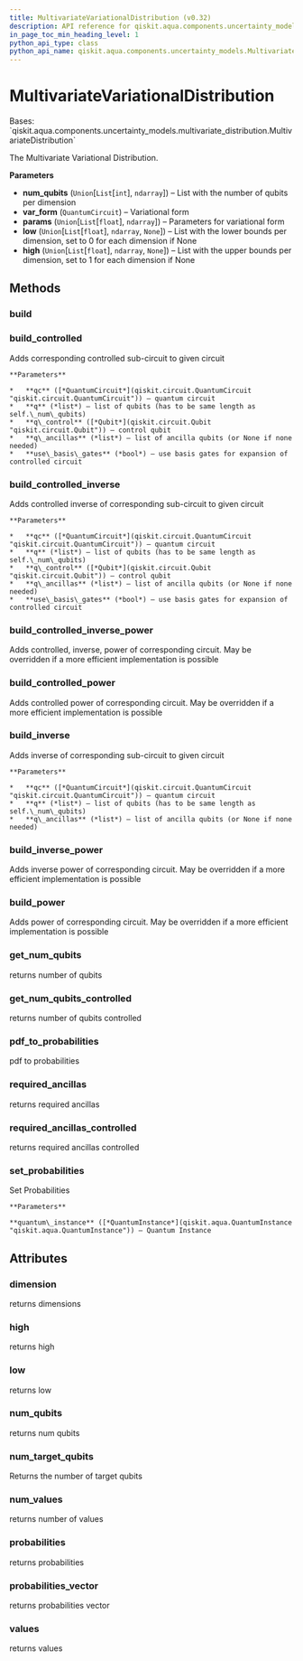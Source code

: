 ```yaml
---
title: MultivariateVariationalDistribution (v0.32)
description: API reference for qiskit.aqua.components.uncertainty_models.MultivariateVariationalDistribution in qiskit v0.32
in_page_toc_min_heading_level: 1
python_api_type: class
python_api_name: qiskit.aqua.components.uncertainty_models.MultivariateVariationalDistribution
---
```


# MultivariateVariationalDistribution

<Class id="qiskit.aqua.components.uncertainty_models.MultivariateVariationalDistribution" isDedicatedPage={true} github="https://github.com/qiskit-community/qiskit-aqua/tree/stable/0.9/qiskit/aqua/components/uncertainty_models/multivariate_variational_distribution.py" signature="MultivariateVariationalDistribution(num_qubits, var_form, params, low=None, high=None)" modifiers="class">
  Bases: `qiskit.aqua.components.uncertainty_models.multivariate_distribution.MultivariateDistribution`

  The Multivariate Variational Distribution.

  **Parameters**

  *   **num\_qubits** (`Union`\[`List`\[`int`], `ndarray`]) – List with the number of qubits per dimension
  *   **var\_form** (`QuantumCircuit`) – Variational form
  *   **params** (`Union`\[`List`\[`float`], `ndarray`]) – Parameters for variational form
  *   **low** (`Union`\[`List`\[`float`], `ndarray`, `None`]) – List with the lower bounds per dimension, set to 0 for each dimension if None
  *   **high** (`Union`\[`List`\[`float`], `ndarray`, `None`]) – List with the upper bounds per dimension, set to 1 for each dimension if None

  ## Methods

  <span id="qiskit-aqua-components-uncertainty-models-multivariatevariationaldistribution-build" />

  ### build

  <Function id="qiskit.aqua.components.uncertainty_models.MultivariateVariationalDistribution.build" signature="MultivariateVariationalDistribution.build(qc, q, q_ancillas=None, params=None)" />

  <span id="qiskit-aqua-components-uncertainty-models-multivariatevariationaldistribution-build-controlled" />

  ### build\_controlled

  <Function id="qiskit.aqua.components.uncertainty_models.MultivariateVariationalDistribution.build_controlled" signature="MultivariateVariationalDistribution.build_controlled(qc, q, q_control, q_ancillas=None, use_basis_gates=True)">
    Adds corresponding controlled sub-circuit to given circuit

    **Parameters**

    *   **qc** ([*QuantumCircuit*](qiskit.circuit.QuantumCircuit "qiskit.circuit.QuantumCircuit")) – quantum circuit
    *   **q** (*list*) – list of qubits (has to be same length as self.\_num\_qubits)
    *   **q\_control** ([*Qubit*](qiskit.circuit.Qubit "qiskit.circuit.Qubit")) – control qubit
    *   **q\_ancillas** (*list*) – list of ancilla qubits (or None if none needed)
    *   **use\_basis\_gates** (*bool*) – use basis gates for expansion of controlled circuit
  </Function>

  <span id="qiskit-aqua-components-uncertainty-models-multivariatevariationaldistribution-build-controlled-inverse" />

  ### build\_controlled\_inverse

  <Function id="qiskit.aqua.components.uncertainty_models.MultivariateVariationalDistribution.build_controlled_inverse" signature="MultivariateVariationalDistribution.build_controlled_inverse(qc, q, q_control, q_ancillas=None, use_basis_gates=True)">
    Adds controlled inverse of corresponding sub-circuit to given circuit

    **Parameters**

    *   **qc** ([*QuantumCircuit*](qiskit.circuit.QuantumCircuit "qiskit.circuit.QuantumCircuit")) – quantum circuit
    *   **q** (*list*) – list of qubits (has to be same length as self.\_num\_qubits)
    *   **q\_control** ([*Qubit*](qiskit.circuit.Qubit "qiskit.circuit.Qubit")) – control qubit
    *   **q\_ancillas** (*list*) – list of ancilla qubits (or None if none needed)
    *   **use\_basis\_gates** (*bool*) – use basis gates for expansion of controlled circuit
  </Function>

  <span id="qiskit-aqua-components-uncertainty-models-multivariatevariationaldistribution-build-controlled-inverse-power" />

  ### build\_controlled\_inverse\_power

  <Function id="qiskit.aqua.components.uncertainty_models.MultivariateVariationalDistribution.build_controlled_inverse_power" signature="MultivariateVariationalDistribution.build_controlled_inverse_power(qc, q, q_control, power, q_ancillas=None, use_basis_gates=True)">
    Adds controlled, inverse, power of corresponding circuit. May be overridden if a more efficient implementation is possible
  </Function>

  <span id="qiskit-aqua-components-uncertainty-models-multivariatevariationaldistribution-build-controlled-power" />

  ### build\_controlled\_power

  <Function id="qiskit.aqua.components.uncertainty_models.MultivariateVariationalDistribution.build_controlled_power" signature="MultivariateVariationalDistribution.build_controlled_power(qc, q, q_control, power, q_ancillas=None, use_basis_gates=True)">
    Adds controlled power of corresponding circuit. May be overridden if a more efficient implementation is possible
  </Function>

  <span id="qiskit-aqua-components-uncertainty-models-multivariatevariationaldistribution-build-inverse" />

  ### build\_inverse

  <Function id="qiskit.aqua.components.uncertainty_models.MultivariateVariationalDistribution.build_inverse" signature="MultivariateVariationalDistribution.build_inverse(qc, q, q_ancillas=None)">
    Adds inverse of corresponding sub-circuit to given circuit

    **Parameters**

    *   **qc** ([*QuantumCircuit*](qiskit.circuit.QuantumCircuit "qiskit.circuit.QuantumCircuit")) – quantum circuit
    *   **q** (*list*) – list of qubits (has to be same length as self.\_num\_qubits)
    *   **q\_ancillas** (*list*) – list of ancilla qubits (or None if none needed)
  </Function>

  <span id="qiskit-aqua-components-uncertainty-models-multivariatevariationaldistribution-build-inverse-power" />

  ### build\_inverse\_power

  <Function id="qiskit.aqua.components.uncertainty_models.MultivariateVariationalDistribution.build_inverse_power" signature="MultivariateVariationalDistribution.build_inverse_power(qc, q, power, q_ancillas=None)">
    Adds inverse power of corresponding circuit. May be overridden if a more efficient implementation is possible
  </Function>

  <span id="qiskit-aqua-components-uncertainty-models-multivariatevariationaldistribution-build-power" />

  ### build\_power

  <Function id="qiskit.aqua.components.uncertainty_models.MultivariateVariationalDistribution.build_power" signature="MultivariateVariationalDistribution.build_power(qc, q, power, q_ancillas=None)">
    Adds power of corresponding circuit. May be overridden if a more efficient implementation is possible
  </Function>

  <span id="qiskit-aqua-components-uncertainty-models-multivariatevariationaldistribution-get-num-qubits" />

  ### get\_num\_qubits

  <Function id="qiskit.aqua.components.uncertainty_models.MultivariateVariationalDistribution.get_num_qubits" signature="MultivariateVariationalDistribution.get_num_qubits()">
    returns number of qubits
  </Function>

  <span id="qiskit-aqua-components-uncertainty-models-multivariatevariationaldistribution-get-num-qubits-controlled" />

  ### get\_num\_qubits\_controlled

  <Function id="qiskit.aqua.components.uncertainty_models.MultivariateVariationalDistribution.get_num_qubits_controlled" signature="MultivariateVariationalDistribution.get_num_qubits_controlled()">
    returns number of qubits controlled
  </Function>

  <span id="qiskit-aqua-components-uncertainty-models-multivariatevariationaldistribution-pdf-to-probabilities" />

  ### pdf\_to\_probabilities

  <Function id="qiskit.aqua.components.uncertainty_models.MultivariateVariationalDistribution.pdf_to_probabilities" signature="MultivariateVariationalDistribution.pdf_to_probabilities(pdf, low, high, num_values)" modifiers="static">
    pdf to probabilities
  </Function>

  <span id="qiskit-aqua-components-uncertainty-models-multivariatevariationaldistribution-required-ancillas" />

  ### required\_ancillas

  <Function id="qiskit.aqua.components.uncertainty_models.MultivariateVariationalDistribution.required_ancillas" signature="MultivariateVariationalDistribution.required_ancillas()">
    returns required ancillas
  </Function>

  <span id="qiskit-aqua-components-uncertainty-models-multivariatevariationaldistribution-required-ancillas-controlled" />

  ### required\_ancillas\_controlled

  <Function id="qiskit.aqua.components.uncertainty_models.MultivariateVariationalDistribution.required_ancillas_controlled" signature="MultivariateVariationalDistribution.required_ancillas_controlled()">
    returns required ancillas controlled
  </Function>

  <span id="qiskit-aqua-components-uncertainty-models-multivariatevariationaldistribution-set-probabilities" />

  ### set\_probabilities

  <Function id="qiskit.aqua.components.uncertainty_models.MultivariateVariationalDistribution.set_probabilities" signature="MultivariateVariationalDistribution.set_probabilities(quantum_instance)">
    Set Probabilities

    **Parameters**

    **quantum\_instance** ([*QuantumInstance*](qiskit.aqua.QuantumInstance "qiskit.aqua.QuantumInstance")) – Quantum Instance
  </Function>

  ## Attributes

  ### dimension

  <Attribute id="qiskit.aqua.components.uncertainty_models.MultivariateVariationalDistribution.dimension">
    returns dimensions
  </Attribute>

  ### high

  <Attribute id="qiskit.aqua.components.uncertainty_models.MultivariateVariationalDistribution.high">
    returns high
  </Attribute>

  ### low

  <Attribute id="qiskit.aqua.components.uncertainty_models.MultivariateVariationalDistribution.low">
    returns low
  </Attribute>

  ### num\_qubits

  <Attribute id="qiskit.aqua.components.uncertainty_models.MultivariateVariationalDistribution.num_qubits">
    returns num qubits
  </Attribute>

  ### num\_target\_qubits

  <Attribute id="qiskit.aqua.components.uncertainty_models.MultivariateVariationalDistribution.num_target_qubits">
    Returns the number of target qubits
  </Attribute>

  ### num\_values

  <Attribute id="qiskit.aqua.components.uncertainty_models.MultivariateVariationalDistribution.num_values">
    returns number of values
  </Attribute>

  ### probabilities

  <Attribute id="qiskit.aqua.components.uncertainty_models.MultivariateVariationalDistribution.probabilities">
    returns probabilities
  </Attribute>

  ### probabilities\_vector

  <Attribute id="qiskit.aqua.components.uncertainty_models.MultivariateVariationalDistribution.probabilities_vector">
    returns probabilities vector
  </Attribute>

  ### values

  <Attribute id="qiskit.aqua.components.uncertainty_models.MultivariateVariationalDistribution.values">
    returns values
  </Attribute>
</Class>

